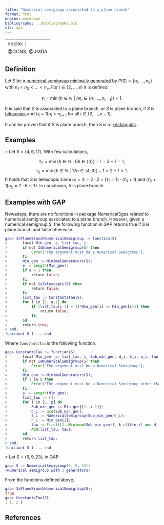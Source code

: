 ```yaml
---
title: "Numerical semigroup associated to a plane branch"
format: html
engine: markdown
bibliography: ../Bibliography.bib
cls: apa
---
```


---
nocite: |
  @CCNS, @JMDA
---

<!-- Classes-of-complete-intersection-NS -->

## Definition

Let $S$ be a [numerical semigroup](../Basic-concepts/Numerical-semigroup.qmd) [minimally generated](../Basic-concepts/Minimal-set-of-generators.qmd) by $P(S) = \{n_1, \ldots, n_e\}$ with $n_1 < n_2 < \ldots < n_e$. For $i \in \{2, \ldots, e\}$ it is defined

$$
\tau_i = \min \{h \in \mathbb{N} ~ | ~ hn_i \in \langle n_1, \ldots, n_{i-1} \rangle \} - 1.
$$

It is said that $S$ is associated to a plane branch, or $S$ is plane branch, if $S$ is [telescopic](NS-telescopic.qmd) and $(\tau_i + 1)n_i < n_{i+1}$ for all $i \in \{2, \ldots, e-1\}$.

It can be proven that if $S$ is plane branch, then $S$ is $\alpha-$[rectangular](NS-alpha-rectangular.qmd).

## Examples

$\circ$ Let $S = \langle 4, 6, 17 \rangle$. With few calculations,

$$
\tau_2 = \min \{h \in \mathbb{N} ~ | ~ 6h \in \langle 4 \rangle \} - 1 = 2 - 1 = 1,
$$ $$
\tau_3 = \min \{h \in \mathbb{N} ~ | ~ 17h \in \langle 4, 6 \rangle \} - 1 = 2 - 1 = 1.
$$ It holds that $S$ is telescopic since $n_1 = 4 = 2 \cdot 2 = (\tau_2 + 1) \cdot (\tau_3 + 1)$ and $(\tau_2 + 1)n_2 = 2 \cdot 6 < 17$. In conclusion, $S$ is plane branch.

## Examples with GAP

Nowadays, there are no functions in package NumericalSgps related to numerical semigroup associated to a plane branch. However, given a numerical semigroup $S$, the following function in GAP returns true if $S$ is plane branch and false otherwise.

``` gap
gap> IsPlaneBranchNumericalSemigroup := function(S)
>       local Min_gen, e, list_tau, i;
>       if not IsNumericalSemigroup(S) then
>           Error("The argument must be a Numerical Semigroup");
>       fi;
>       Min_gen := MinimalGenerators(S);
>       e := Length(Min_gen);
>       if e = 1 then
>           return false;
>       fi;
>       if not IsTelescopic(S) then
>           return false;
>       fi;
>       list_tau := ConstantsTau(S);
>       for i in [2..e-1] do
>           if (list_tau[i-1] + 1)*Min_gen[i] >= Min_gen[i+1] then
>               return false;
>           fi;
>       od;
>       return true;
> end;
function( S ) ... end
```

Where `ConstantsTau` is the following function.

``` gap
gap> ConstantsTau := function(S)
>       local Min_gen, p, list_tau, i, Sub_min_gen, d_i, S_i, n_i, tau;
>       if not IsNumericalSemigroup(S) then
>           Error("The argument must be a Numerical Semigroup");
>       fi;
>       Min_gen := MinimalGenerators(S);
>       if 1 in S then 
>           Error("The argument must be a Numerical Semigroup other than N"); 
>       fi;
>       p := Length(Min_gen);
>       list_tau := [];
>       for i in [2..p] do
>           Sub_min_gen := Min_gen{[1..i-1]};
>           d_i := Gcd(Sub_min_gen);
>           S_i := NumericalSemigroup(Sub_min_gen/d_i);
>           n_i := Min_gen[i];
>           tau := First([2..Minimum(Sub_min_gen)], k->((k*n_i) mod d_i=0) and (k*n_i/d_i in S_i)) - 1;
>           Add(list_tau, tau);
>       od;
>       return list_tau;
> end;
function( S ) ... end
```

$\diamond$ Let $S = \langle 6, 9, 23 \rangle$, in GAP:

``` gap
gap> S := NumericalSemigroup(6, 9, 23);
<Numerical semigroup with 3 generators>
```

From the functions defined above,

``` gap
gap> IsPlaneBranchNumericalSemigroup(S);
true
gap> ConstantsTau(S);
[ 1, 2 ]
```

## References

::: {#refs}

:::